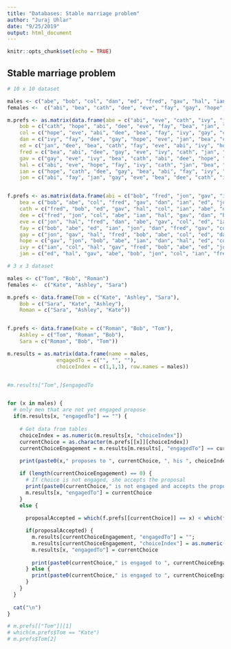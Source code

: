 ```yaml
---
title: "Databases: Stable marriage problem"
author: "Juraj Uhlar"
date: "9/25/2019"
output: html_document
---
```


```r
knitr::opts_chunk$set(echo = TRUE)
```

## Stable marriage problem


```r

# 10 x 10 dataset

males <- c("abe", "bob", "col", "dan", "ed", "fred", "gav", "hal", "ian", "jon")
females <-  c("abi", "bea", "cath", "dee", "eve", "fay", "gay", "hope", "ivy", "jan")

m.prefs <- as.matrix(data.frame(abe = c("abi", "eve", "cath", "ivy", "jan", "dee", "fay", "bea", "hope", "gay"),
    bob = c("cath", "hope", "abi", "dee", "eve", "fay", "bea", "jan", "ivy", "gay"),
    col = c("hope", "eve", "abi", "dee", "bea", "fay", "ivy", "gay", "cath", "jan"),
    dan = c("ivy", "fay", "dee", "gay", "hope", "eve", "jan", "bea", "cath", "abi"),
    ed = c("jan", "dee", "bea", "cath", "fay", "eve", "abi", "ivy", "hope", "gay"),
    fred = c("bea", "abi", "dee", "gay", "eve", "ivy", "cath", "jan", "hope", "fay"),
    gav = c("gay", "eve", "ivy", "bea", "cath", "abi", "dee", "hope", "jan", "fay"),
    hal = c("abi", "eve", "hope", "fay", "ivy", "cath", "jan", "bea", "gay", "dee"),
    ian = c("hope", "cath", "dee", "gay", "bea", "abi", "fay", "ivy", "jan", "eve"),
    jon = c("abi", "fay", "jan", "gay", "eve", "bea", "dee", "cath", "ivy", "hope")))


f.prefs <- as.matrix(data.frame(abi = c("bob", "fred", "jon", "gav", "ian", "abe", "dan", "ed", "col", "hal"),
    bea = c("bob", "abe", "col", "fred", "gav", "dan", "ian", "ed", "jon", "hal"),
    cath = c("fred", "bob", "ed", "gav", "hal", "col", "ian", "abe", "dan", "jon"),
    dee = c("fred", "jon", "col", "abe", "ian", "hal", "gav", "dan", "bob", "ed"),
    eve = c("jon", "hal", "fred", "dan", "abe", "gav", "col", "ed", "ian", "bob"),
    fay = c("bob", "abe", "ed", "ian", "jon", "dan", "fred", "gav", "col", "hal"),
    gay = c("jon", "gav", "hal", "fred", "bob", "abe", "col", "ed", "dan", "ian"),
    hope = c("gav", "jon", "bob", "abe", "ian", "dan", "hal", "ed", "col", "fred"),
    ivy = c("ian", "col", "hal", "gav", "fred", "bob", "abe", "ed", "jon", "dan"),
    jan = c("ed", "hal", "gav", "abe", "bob", "jon", "col", "ian", "fred", "dan")))
```




```r
# 3 x 3 dataset

males <- c("Tom", "Bob", "Roman")
females <-  c("Kate", "Ashley", "Sara")

m.prefs <- data.frame(Tom = c("Kate", "Ashley", "Sara"),
    Bob = c("Sara", "Kate", "Ashley"),
    Roman = c("Sara", "Ashley", "Kate"))


f.prefs <- data.frame(Kate = c("Roman", "Bob", "Tom"),
    Ashley = c("Tom", "Roman", "Bob"),
    Sara = c("Roman", "Bob", "Tom"))

```

```r

m.results = as.matrix(data.frame(name = males,
                engagedTo = c("", "", ""),
                choiceIndex = c(1,1,1), row.names = males))


#m.results["Tom",]$engagedTo


for (x in males) {
  # only men that are not yet engaged propose
  if(m.results[x, "engagedTo"] == "") {
    
    # Get data from tables
    choiceIndex = as.numeric(m.results[x, "choiceIndex"])
    currentChoice = as.character(m.prefs[[x]][choiceIndex])
    currentChoiceEngagement = m.results[m.results[, "engagedTo"] == currentChoice,"name"]
    
    print(paste0(x," proposes to ", currentChoice, ", his ", choiceIndex, ". choice."))

    if (length(currentChoiceEngagement) == 0) {
      # If choice is not engaged, she accepts the proposal
      print(paste0(currentChoice," is not engaged and accepts the proposal from ", x, "."))
      m.results[x, "engagedTo"] = currentChoice
    }
    else {
      
      proposalAccepted = which(f.prefs[[currentChoice]] == x) < which(f.prefs[[currentChoice]] == currentChoiceEngagement)

      if(proposalAccepted) {
        m.results[currentChoiceEngagement, "engagedTo"] = "";
        m.results[currentChoiceEngagement, "choiceIndex"] = as.numeric(m.results[currentChoiceEngagement, "choiceIndex"]) + 1
        m.results[x, "engagedTo"] = currentChoice
        
        print(paste0(currentChoice," is engaged to ", currentChoiceEngagement, " but prefers ", x, " and accepts his proposal. ", currentChoiceEngagement, " is single again."))
      } else {
        print(paste0(currentChoice," is engaged to ", currentChoiceEngagement, "and rejects", x, "."))
      }
    }
  }
  
  cat("\n")
}

# m.prefs[["Tom"]][1]
# which(m.prefs$Tom == "Kate")
# m.prefs$Tom[2]
```


